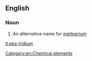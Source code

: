 ==English==

===Noun===
{{en-noun|head=[[eka]]-[[iridium]]|-}}

#  An alternative name for [[meitnerium]]

[[Category:en:Chemical elements]]

[[lt:eka-iridium]]